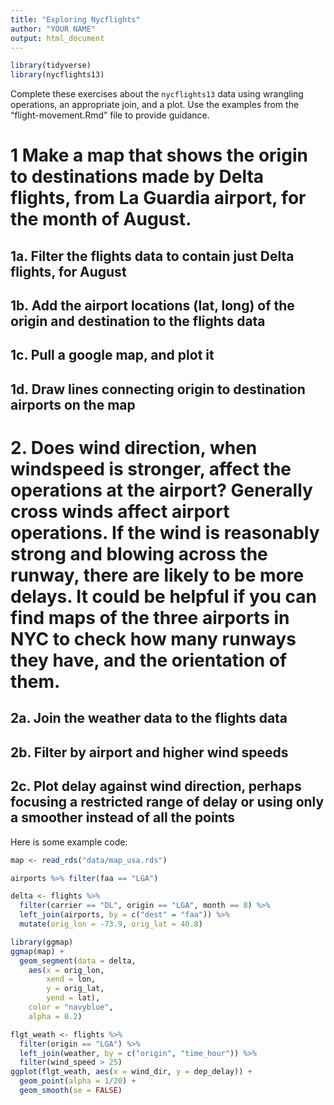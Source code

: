 ```yaml
---
title: "Exploring Nycflights"
author: "YOUR NAME"
output: html_document
---
```


```r
library(tidyverse)
library(nycflights13)
```

Complete these exercises about the `nycflights13` data using wrangling operations, an appropriate join, and a plot. Use the examples from the "flight-movement.Rmd" file to provide guidance.

# 1 Make a map that shows the origin to destinations made by Delta flights, from La Guardia airport, for the month of August.

## 1a. Filter the flights data to contain just Delta flights, for August

## 1b. Add the airport locations (lat, long) of the origin and destination to the flights data 

## 1c. Pull a google map, and plot it


## 1d. Draw lines connecting origin to destination airports on the map


# 2. Does wind direction, when windspeed is stronger, affect the operations at the airport? Generally cross winds affect airport operations. If the wind is reasonably strong and blowing across the runway, there are likely to be more delays. It could be helpful if you can find maps of the three airports in NYC to check how many runways they have, and the orientation of them.


## 2a. Join the weather data to the flights data

## 2b. Filter by airport and higher wind speeds

## 2c. Plot delay against wind direction, perhaps focusing a restricted range of delay or using only a smoother instead of all the points

Here is some example code:

```r
map <- read_rds("data/map_usa.rds")

airports %>% filter(faa == "LGA")

delta <- flights %>%
  filter(carrier == "DL", origin == "LGA", month == 8) %>%
  left_join(airports, by = c("dest" = "faa")) %>%
  mutate(orig_lon = -73.9, orig_lat = 40.8)
```


```r
library(ggmap)
ggmap(map) +
  geom_segment(data = delta,
    aes(x = orig_lon,
        xend = lon,
        y = orig_lat,
        yend = lat),
    color = "navyblue",
    alpha = 0.2)
```


```r
flgt_weath <- flights %>%
  filter(origin == "LGA") %>%
  left_join(weather, by = c("origin", "time_hour")) %>%
  filter(wind_speed > 25)
ggplot(flgt_weath, aes(x = wind_dir, y = dep_delay)) +
  geom_point(alpha = 1/20) +
  geom_smooth(se = FALSE)
```
